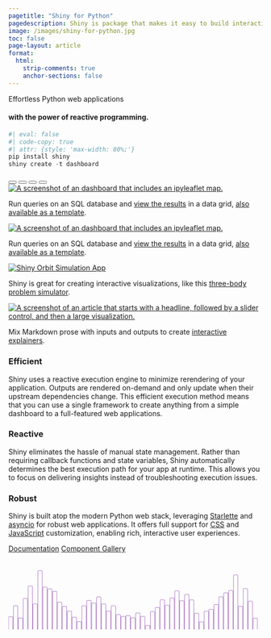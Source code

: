 ```yaml
---
pagetitle: "Shiny for Python"
pagedescription: Shiny is package that makes it easy to build interactive web apps straight from R & Python.
image: /images/shiny-for-python.jpg
toc: false
page-layout: article
format:
  html:
    strip-comments: true
    anchor-sections: false
---
```


::::{.column-screen .mx-auto .pt-0 .mt-0 .pt-lg-5  style="max-width: 1500px;"}
:::{.grid}
:::{.g-col-12 .g-col-lg-6 .hero-text .pt-5 .px-3 .px-md-5 .pe-lg-0}


<div class="gradient-text display-4 fw-bolder pb-4">Effortless Python web applications</div>


#### with the power of reactive programming.

:::{.code_container style="width: 80%;"}
```python
#| eval: false
#| code-copy: true
#| attr: {style: 'max-width: 80%;'}
pip install shiny
shiny create -t dashboard
```
:::

:::
:::{.g-col-12 .g-col-sm-10 .g-start-sm-2 .g-start-lg-0  .g-col-lg-6 .hero-carousel .mb-5}
```{=html}
<div id="carouselExampleCaptions" class="carousel carousel-dark carousel-fade slide" data-bs-ride="carousel">
  <div class="carousel-indicators">
    <button type="button" data-bs-target="#carouselExampleCaptions" data-bs-slide-to="0" class="active" aria-current="true" aria-label="Slide 1"></button>
    <button type="button" data-bs-target="#carouselExampleCaptions" data-bs-slide-to="1" aria-label="Slide 2"></button>
    <button type="button" data-bs-target="#carouselExampleCaptions" data-bs-slide-to="2" aria-label="Slide 3"></button>
    <button type="button" data-bs-target="#carouselExampleCaptions" data-bs-slide-to="3" aria-label="Slide 3"></button>
  </div>
  <div class="carousel-inner">
    <div class="carousel-item bg-white shadow p-3 active">
      <a href="https://gallery.shinyapps.io/template-map-distance/">
        <img src="/images/map-light.jpg" class="d-block" alt="A screenshot of an dashboard that includes an ipyleaflet map.">
      </a>
      <div class="carousel-caption">
        <p>Run queries on an SQL database and <a href="https://gallery.shinyapps.io/template-map-distance/">view the results</a> in a data grid, <a href="/templates/map-distance/index.qmd">also available as a template</a>.</p>
      </div>
    </div>
    <div class="carousel-item bg-white shadow p-3">
      <a href="https://gallery.shinyapps.io/template-map-distance/">
        <img src="/images/map-dark.jpg" class="d-block" alt="A screenshot of an dashboard that includes an ipyleaflet map.">
      </a>
      <div class="carousel-caption">
        <p>Run queries on an SQL database and <a href="https://gallery.shinyapps.io/template-map-distance/">view the results</a> in a data grid, <a href="/templates/map-distance/index.qmd">also available as a template</a>.</p>
      </div>
    </div>
    <div class="carousel-item bg-white shadow p-3">
      <a href="https://shinylive.io/py/app/#orbit-simulation"> <img src="/images/screen24.png" class="d-block" alt="Shiny Orbit Simulation App"></a>
      <div class="carousel-caption">
        <p>Shiny is great for creating interactive visualizations, like this <a href="https://shinylive.io/py/app/#orbit-simulation">three-body problem simulator</a>.</p>
      </div>
    </div>
    <div class="carousel-item bg-white shadow p-3">
      <a href="https://shinylive.io/py/app/#regularization">
        <img src="/images/screen22.png" class="d-block" alt="A screenshot of an article that starts with a headline, followed by a slider control, and then a large visualization.">
      </a>
      <div class="carousel-caption">
        <p>Mix Markdown prose with inputs and outputs to create <a href="https://shinylive.io/py/app/#regularization">interactive explainers</a>.</p>
      </div>
    </div>
  </div>
  <!-- <button class="carousel-control-prev" type="button" data-bs-target="#carouselExampleCaptions" data-bs-slide="prev">
    <span class="carousel-control-prev-icon" aria-hidden="true"></span>
    <span class="visually-hidden">Previous</span>
  </button>
  <button class="carousel-control-next" type="button" data-bs-target="#carouselExampleCaptions" data-bs-slide="next">
    <span class="carousel-control-next-icon" aria-hidden="true"></span>
    <span class="visually-hidden">Next</span>
  </button> -->
</div>
<style type="text/css">
  #quarto-document-content {
    overflow: hidden;
  }
</style>
```
:::

:::
::::


::::{.column-page .pt-5 .mt-5}
:::{.grid}
:::{.g-col-12 .g-col-md-4 .feature-section}

### Efficient

Shiny uses a reactive execution engine to minimize rerendering of your application.
Outputs are rendered on-demand and only update when their upstream dependencies change.
This efficient execution method means that you can use a single framework to create anything from a simple dashboard to a full-featured web applications.

:::
:::{.g-col-12 .g-col-md-4 .feature-section}

### Reactive

Shiny eliminates the hassle of manual state management.
Rather than requiring callback functions and state variables, Shiny automatically determines the best execution path for your app at runtime.
This allows you to focus on delivering insights instead of troubleshooting execution issues.

:::
:::{.g-col-12 .g-col-md-4 .feature-section}

### Robust
Shiny is built atop the modern Python web stack, leveraging [Starlette](https://www.starlette.io/) and [asyncio](https://docs.python.org/3/library/asyncio.html) for robust web applications.
It offers full support for [CSS](docs/ui-customize.html) and [JavaScript](docs/custom-component-one-off.qmd) customization, enabling rich, interactive user experiences.
:::
:::
::::

::: {.text-center .pt-3 .pb-4 style="z-index:1;"}
[Documentation](docs/overview.qmd){.btn .btn-dark .btn-lg .m-2 .px-5 role="button"}
[Component Gallery](components/index.qmd){.btn .btn-dark .btn-lg .m-2 .px-5 role="button"}
:::




:::{.column-screen .hero-image  style="z-index:0;"}
```{=html}
<!--?xml version="1.0" encoding="utf-8"?-->
<!-- Generator: Adobe Illustrator 27.1.1, SVG Export Plug-In . SVG Version: 6.00 Build 0)  -->
<svg version="1.1" id="Layer_1" xmlns="http://www.w3.org/2000/svg" xmlns:xlink="http://www.w3.org/1999/xlink" x="0px" y="0px"
   viewBox="0 0 2743.66 752" style="enable-background:new 0 0 2743.66 754.89;" xml:space="preserve">
<style type="text/css">
  .st0{fill:none;stroke:#74149B;stroke-width:3;stroke-miterlimit:10;}
  .st1{fill:#FFFFFF;}
</style>
<path class="st0 svg-elem-1" d="M47.42,754.04H0.58V617.46c0-1.52,1.23-2.75,2.75-2.75h41.33c1.52,0,2.75,1.23,2.75,2.75V754.04z"></path>
<path class="st0 svg-elem-2" d="M100.23,754.04H53.4V498.56c0-2.07,1.68-3.75,3.75-3.75h39.33c2.07,0,3.75,1.68,3.75,3.75V754.04z"></path>
<path class="st0 svg-elem-3" d="M153.05,754.04h-46.83V630.61c0-1.44,1.17-2.61,2.61-2.61h41.6c1.44,0,2.61,1.17,2.61,2.61V754.04z"></path>
<path class="st0 svg-elem-4" d="M205.86,754.04h-46.83V421.36c0-2.36,1.91-4.27,4.27-4.27h38.28c2.36,0,4.27,1.91,4.27,4.27V754.04z"></path>
<path class="st0 svg-elem-5" d="M258.68,754.04h-46.83V287.59c0-2.79,2.26-5.06,5.06-5.06h36.72c2.79,0,5.06,2.26,5.06,5.06V754.04z"></path>
<path class="st0 svg-elem-6" d="M311.49,754.04h-46.83V478.38c0-2.15,1.74-3.89,3.89-3.89h39.04c2.15,0,3.89,1.74,3.89,3.89V754.04z"></path>
<path class="st0 svg-elem-7" d="M364.31,754.04h-46.83V122.33c0-3.25,2.63-5.88,5.88-5.88h35.07c3.25,0,5.88,2.63,5.88,5.88V754.04z"></path>
<path class="st0 svg-elem-8" d="M417.12,754.04h-46.83V298.79c0-2.76,2.24-5,5-5h36.84c2.76,0,5,2.24,5,5V754.04z"></path>
<path class="st0 svg-elem-9" d="M469.94,754.04h-46.83v-435.9c0-2.7,2.19-4.89,4.89-4.89h37.05c2.7,0,4.89,2.19,4.89,4.89V754.04z"></path>
<path class="st0 svg-elem-10" d="M522.75,754.04h-46.83V345.11c0-2.62,2.12-4.74,4.74-4.74h37.36c2.62,0,4.74,2.12,4.74,4.74V754.04z"></path>
<path class="st0 svg-elem-11" d="M575.57,754.04h-46.83V461.22c0-2.22,1.8-4.01,4.01-4.01h38.81c2.22,0,4.01,1.8,4.01,4.01V754.04z"></path>
<path class="st0 svg-elem-12" d="M628.38,754.04h-46.83v-247.9c0-2.04,1.65-3.69,3.69-3.69h39.44c2.04,0,3.69,1.65,3.69,3.69V754.04z"></path>
<path class="st0 svg-elem-13" d="M681.2,754.04h-46.83V556.92c0-1.82,1.48-3.3,3.3-3.3h40.24c1.82,0,3.3,1.48,3.3,3.3V754.04z"></path>
<path class="st0 svg-elem-14" d="M734.01,754.04h-46.83V621.8c0-1.49,1.21-2.71,2.71-2.71h41.42c1.49,0,2.71,1.21,2.71,2.71V754.04z"></path>
<path class="st0 svg-elem-15" d="M786.83,754.04H740v-84.3c0-1.2,0.97-2.17,2.17-2.17h42.5c1.2,0,2.17,0.97,2.17,2.17V754.04z"></path>
<path class="st0 svg-elem-16" d="M839.64,754.04h-46.83V499.34c0-2.07,1.68-3.74,3.74-3.74h39.34c2.07,0,3.74,1.68,3.74,3.74V754.04z"></path>
<path class="st0 svg-elem-17" d="M892.46,754.04h-46.83V441.81c0-2.29,1.85-4.14,4.14-4.14h38.55c2.29,0,4.14,1.85,4.14,4.14V754.04z"></path>
<path class="st0 svg-elem-18" d="M945.27,754.04h-46.83V471.29c0-2.18,1.77-3.94,3.94-3.94h38.94c2.18,0,3.94,1.77,3.94,3.94V754.04z"></path>
<path class="st0 svg-elem-19" d="M998.09,754.04h-46.83V404.15c0-2.42,1.96-4.38,4.38-4.38h38.06c2.42,0,4.38,1.96,4.38,4.38V754.04z"></path>
<path class="st0 svg-elem-20" d="M1050.9,754.04h-46.83V479.28c0-2.15,1.74-3.89,3.89-3.89h39.06c2.15,0,3.89,1.74,3.89,3.89V754.04z"></path>
<path class="st0 svg-elem-21" d="M1103.72,754.04h-46.83V556.36c0-1.82,1.48-3.3,3.3-3.3h40.23c1.82,0,3.3,1.48,3.3,3.3V754.04z"></path>
<path class="st0 svg-elem-22" d="M1156.53,754.04h-46.83V499.16c0-2.07,1.68-3.75,3.75-3.75h39.34c2.07,0,3.75,1.68,3.75,3.75V754.04z"></path>
<path class="st0 svg-elem-23" d="M1209.35,754.04h-46.83V594.33c0-1.64,1.33-2.97,2.97-2.97h40.89c1.64,0,2.97,1.33,2.97,2.97V754.04z"></path>
<path class="st0 svg-elem-24" d="M1262.16,754.04h-46.83V613.59c0-1.54,1.25-2.79,2.79-2.79h41.26c1.54,0,2.79,1.25,2.79,2.79V754.04z"></path>
<path class="st0 svg-elem-25" d="M1314.98,754.04h-46.83V604.75c0-1.59,1.29-2.87,2.87-2.87h41.09c1.59,0,2.87,1.29,2.87,2.87V754.04z"></path>
<path class="st0 svg-elem-26" d="M1367.79,754.04h-46.83v-125.9c0-1.46,1.18-2.64,2.64-2.64h41.55c1.46,0,2.64,1.18,2.64,2.64V754.04z"></path>
<path class="st0 svg-elem-27" d="M1420.61,754.04h-46.83V576.28c0-1.73,1.4-3.13,3.13-3.13h40.57c1.73,0,3.13,1.4,3.13,3.13V754.04z"></path>
<path class="st0 svg-elem-28" d="M1473.42,754.04h-46.83V613.75c0-1.54,1.25-2.79,2.79-2.79h41.26c1.54,0,2.79,1.25,2.79,2.79V754.04z"></path>
<path class="st0 svg-elem-29" d="M1526.24,754.04h-46.83v-44.47c0-0.87,0.71-1.58,1.58-1.58h43.67c0.87,0,1.58,0.71,1.58,1.58V754.04z"></path>
<path class="st0 svg-elem-30" d="M1579.05,754.04h-46.83V562.28c0-1.8,1.46-3.25,3.25-3.25h40.33c1.8,0,3.25,1.46,3.25,3.25V754.04z"></path>
<path class="st0 svg-elem-31" d="M1631.87,754.04h-46.83V517.91c0-1.99,1.61-3.61,3.61-3.61h39.62c1.99,0,3.61,1.61,3.61,3.61V754.04z"></path>
<path class="st0 svg-elem-32" d="M1684.68,754.04h-46.83V435.48c0-2.31,1.87-4.18,4.18-4.18h38.46c2.31,0,4.18,1.87,4.18,4.18V754.04z"></path>
<path class="st0 svg-elem-33" d="M1737.5,754.04h-46.83V493.88c0-2.09,1.69-3.78,3.78-3.78h39.26c2.09,0,3.78,1.69,3.78,3.78V754.04z"></path>
<path class="st0 svg-elem-34" d="M1790.31,754.04h-46.83V415.17c0-2.38,1.93-4.31,4.31-4.31h38.2c2.38,0,4.31,1.93,4.31,4.31V754.04z"></path>
<path class="st0 svg-elem-35" d="M1843.13,754.04h-46.83V339.3c0-2.63,2.14-4.77,4.77-4.77h37.29c2.63,0,4.77,2.14,4.77,4.77V754.04z"></path>
<path class="st0 svg-elem-36" d="M1895.94,754.04h-46.83V445.07c0-2.28,1.84-4.12,4.12-4.12h38.59c2.28,0,4.12,1.84,4.12,4.12V754.04z"></path>
<path class="st0 svg-elem-37" d="M1948.76,754.04h-46.83V378.11c0-2.51,2.03-4.54,4.54-4.54h37.75c2.51,0,4.54,2.03,4.54,4.54V754.04z"></path>
<path class="st0 svg-elem-38" d="M2001.57,754.04h-46.83V436.47c0-2.31,1.87-4.18,4.18-4.18h38.48c2.31,0,4.18,1.87,4.18,4.18V754.04z"></path>
<path class="st0 svg-elem-39" d="M2054.39,754.04h-46.83V580.16c0-1.71,1.39-3.1,3.1-3.1h40.63c1.71,0,3.1,1.39,3.1,3.1V754.04z"></path>
<path class="st0 svg-elem-40" d="M2107.21,754.04h-46.83v-82.27c0-1.18,0.96-2.14,2.14-2.14h42.55c1.18,0,2.14,0.96,2.14,2.14V754.04z"></path>
<path class="st0 svg-elem-41" d="M2160.02,754.04h-46.83V557.41c0-1.82,1.47-3.29,3.29-3.29h40.25c1.82,0,3.29,1.47,3.29,3.29V754.04z"></path>
<path class="st0 svg-elem-42" d="M2212.84,754.04H2166V538.35c0-1.9,1.54-3.45,3.45-3.45h39.94c1.9,0,3.45,1.54,3.45,3.45V754.04z"></path>
<path class="st0 svg-elem-43" d="M2265.65,754.04h-46.83V485.66c0-2.12,1.72-3.84,3.84-3.84h39.15c2.12,0,3.84,1.72,3.84,3.84V754.04z"></path>
<path class="st0 svg-elem-44" d="M2318.47,754.04h-46.83V403.21c0-2.42,1.97-4.39,4.39-4.39h38.05c2.42,0,4.39,1.97,4.39,4.39V754.04z"></path>
<path class="st0 svg-elem-45" d="M2371.28,754.04h-46.83V360.66c0-2.57,2.08-4.65,4.65-4.65h37.54c2.57,0,4.65,2.08,4.65,4.65V754.04z"></path>
<path class="st0 svg-elem-46" d="M2424.1,754.04h-46.83V335.7c0-2.65,2.14-4.79,4.79-4.79h37.25c2.65,0,4.79,2.14,4.79,4.79V754.04z"></path>
<path class="st0 svg-elem-47" d="M2476.91,754.04h-46.83V168.35c0-3.13,2.54-5.66,5.66-5.66h35.5c3.13,0,5.66,2.54,5.66,5.66V754.04z"></path>
<path class="st0 svg-elem-48" d="M2529.73,754.04h-46.83V506.19c0-2.04,1.65-3.69,3.69-3.69h39.44c2.04,0,3.69,1.65,3.69,3.69V754.04z"></path>
<path class="st0 svg-elem-49" d="M2582.54,754.04h-46.83V314.68c0-2.71,2.2-4.91,4.91-4.91h37.01c2.71,0,4.91,2.2,4.91,4.91V754.04z"></path>
<path class="st0 svg-elem-50" d="M2635.36,754.04h-46.83V449.92c0-2.26,1.83-4.09,4.09-4.09h38.65c2.26,0,4.09,1.83,4.09,4.09V754.04z"></path>
<path class="st0 svg-elem-51" d="M2688.17,754.04h-46.83V632.96c0-1.43,1.16-2.59,2.59-2.59h41.65c1.43,0,2.59,1.16,2.59,2.59V754.04z"></path>
<path class="st0 svg-elem-52" <rect="" x="-0.61" y="751.81" width="2744.15" height="4.45"></path>
</svg>
<style>
@supports selector(:has(a, b)) {
  .st0:has(+ .st0:hover) {
    fill: #74149Bdd;
    transition: fill ease-out 1s;
  }
  .st0:hover + .st0 {
    fill: #74149Bdd;
    transition: fill ease-out 1s;
  }
}
.st0:hover {
  fill: #74149B;
  transition: fill ease-out 200ms;
}
.st0 {
  fill: transparent;
  transition: fill cubic-bezier(0.65, 0.03, 0.48, 0.99) 3s;
}
.page-rows-contents {
    grid-template-rows: [content-top] minmax(max-content, 1fr) [content-bottom] minmax(0px, max-content) [page-bottom];
}
main {
  margin-bottom: 0.5rem;
}
</style>
```
:::
